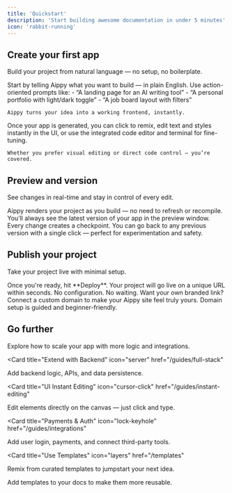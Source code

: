 ```yaml
---
title: 'Quickstart'
description: 'Start building awesome documentation in under 5 minutes'
icon: 'rabbit-running'
---
```


## Create your first app

Build your project from natural language — no setup, no boilerplate.

<AccordionGroup>
  <Accordion icon="message-square" title="Describe your idea">
    Start by telling Aippy what you want to build — in plain English.  
    Use action-oriented prompts like:  
    - “A landing page for an AI writing tool”  
    - “A personal portfolio with light/dark toggle”  
    - “A job board layout with filters”

    Aippy turns your idea into a working frontend, instantly.
  </Accordion>

  <Accordion icon="wand" title="Remix & Refine">
    Once your app is generated, you can click to remix, edit text and styles instantly in the UI, or use the integrated code editor and terminal for fine-tuning.

    Whether you prefer visual editing or direct code control — you’re covered.
  </Accordion>
</AccordionGroup>

## Preview and version

See changes in real-time and stay in control of every edit.

<AccordionGroup>
  <Accordion icon="eye" title="Live Preview">
    Aippy renders your project as you build — no need to refresh or recompile.  
    You’ll always see the latest version of your app in the preview window.
  </Accordion>

  <Accordion icon="history" title="One-Click Revert">
    Every change creates a checkpoint. You can go back to any previous version with a single click — perfect for experimentation and safety.
  </Accordion>
</AccordionGroup>

## Publish your project

Take your project live with minimal setup.

<AccordionGroup>
  <Accordion icon="rocket" title="Deploy instantly">
    Once you're ready, hit **Deploy**. Your project will go live on a unique URL within seconds.  
    No configuration. No waiting.
  </Accordion>

  <Accordion icon="globe" title="Add a custom domain">
    Want your own branded link? Connect a custom domain to make your Aippy site feel truly yours.  
    Domain setup is guided and beginner-friendly.
  </Accordion>
</AccordionGroup>

## Go further

Explore how to scale your app with more logic and integrations.

<CardGroup>

<Card
  title="Extend with Backend"
  icon="server"
  href="/guides/full-stack"
>
  Add backend logic, APIs, and data persistence.
</Card>

<Card
  title="UI Instant Editing"
  icon="cursor-click"
  href="/guides/instant-editing"
>
  Edit elements directly on the canvas — just click and type.
</Card>

<Card
  title="Payments & Auth"
  icon="lock-keyhole"
  href="/guides/integrations"
>
  Add user login, payments, and connect third-party tools.
</Card>

<Card
  title="Use Templates"
  icon="layers"
  href="/templates"
>
  Remix from curated templates to jumpstart your next idea.
</Card>

</CardGroup>
  Add templates to your docs to make them more reusable.
</Card>

</CardGroup>

